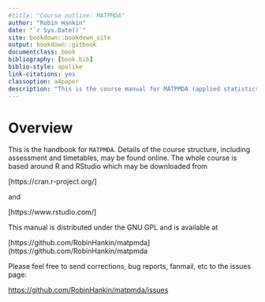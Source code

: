 ```yaml
--- 
#title: "Course outline: MATPMDA"
author: "Robin Hankin"
date: "`r Sys.Date()`"
site: bookdown::bookdown_site
output: bookdown::gitbook
documentclass: book
bibliography: [book.bib]
biblio-style: apalike
link-citations: yes
classoption: a4paper
description: "This is the course manual for MATPMDA (applied statistics)"
---
```




 \newpage
 \pagenumbering{arabic}

# Overview {-}

This is the handbook for `MATPMDA`.  Details of the course structure,
including assessment and timetables, may be found online.  The whole
course is based around R and RStudio which may be downloaded from

[https://cran.r-project.org/]

and

[https://www.rstudio.com/]


This manual is distributed under the GNU GPL and is available at

[https://github.com/RobinHankin/matpmda](https://github.com/RobinHankin/matpmda

Please feel free to send corrections, bug reports, fanmail, etc to the
issues page:

[https://github.com/RobinHankin/matpmda/issues](https://github.com/RobinHankin/matpmda/issues)


\includegraphics{ornamental20}

